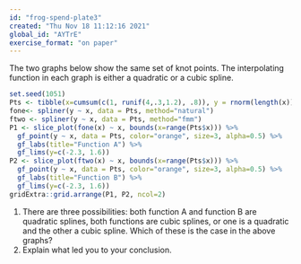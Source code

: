 ```yaml
---
id: "frog-spend-plate3"
created: "Thu Nov 18 11:12:16 2021"
global_id: "AYTrE"
exercise_format: "on paper"
---
```


The two graphs below show the same set of knot points. The interpolating function in each graph is either a quadratic or a cubic spline.

```r
set.seed(1051)
Pts <- tibble(x=cumsum(c(1, runif(4,.3,1.2), .8)), y = rnorm(length(x)))
fone<- spliner(y ~ x, data = Pts, method="natural")
ftwo <- spliner(y ~ x, data = Pts, method="fmm")
P1 <- slice_plot(fone(x) ~ x, bounds(x=range(Pts$x))) %>%
  gf_point(y ~ x, data = Pts, color="orange", size=3, alpha=0.5) %>%
  gf_labs(title="Function A") %>%
  gf_lims(y=c(-2.3, 1.6))
P2 <- slice_plot(ftwo(x) ~ x, bounds(x=range(Pts$x))) %>%
  gf_point(y ~ x, data = Pts, color="orange", size=3, alpha=0.5) %>%
  gf_labs(title="Function B") %>%
  gf_lims(y=c(-2.3, 1.6))
gridExtra::grid.arrange(P1, P2, ncol=2)
```

1. There are three possibilities: both function A and function B are quadratic splines, both functions are cubic splines, or one is a quadratic and the other a cubic spline. Which of these is the case in the above graphs?
2. Explain what led you to your conclusion.

